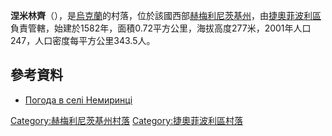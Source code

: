 {{coord|49|48|5|N|26|14|32|E|scale:100000|display=title}}

'''涅米林齊'''（{{lang-uk|Немиринці}}），是[[烏克蘭|烏克蘭]]的村落，位於該國西部[[赫梅利尼茨基州|赫梅利尼茨基州]]，由[[捷奧菲波利區|捷奧菲波利區]]負責管轄，始建於1582年，面積0.72平方公里，海拔高度277米，2001年人口247，人口密度每平方公里343.5人。

==參考資料==
* [http://weather.in.ua/ua/hmel'nickaja/16745 Погода в селі Немиринці] {{Wayback|url=http://weather.in.ua/ua/hmel%27nickaja/16745 |date=20111220154257 }}

{{DEFAULTSORT:Немиринці}}
[[Category:赫梅利尼茨基州村落|Category:赫梅利尼茨基州村落]]
[[Category:捷奧菲波利區村落|Category:捷奧菲波利區村落]]


{{Khmelnytskyi-geo-stub}}